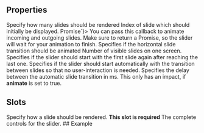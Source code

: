 
<Meta
  title="Slider"
  subtitle="Displays elements as a slide-show"
/>

## Properties

<PropsTable>
  <PropsTableRow value="slideCount" type="number" required>
    Specify how many slides should be rendered
  </PropsTableRow>
 <PropsTableRow value="initialSlideIndex" type="number" default="0">
    Index of slide which should initially be displayed.
  </PropsTableRow>
  <PropsTableRow value="onSlideAnimation" type={`(type: "animateIn" | "animateOut", params: SliderControlParams) => Promise<void>`}>
    You can pass this callback to animate incoming and outgoing slides. Make sure to return a Promise, so the slider will wait for your animation to finish.
  </PropsTableRow>
 <PropsTableRow value="animateSlideTransition" type="boolean" default="false" >
   Specifies if the horizontal slide transition should be animated
  </PropsTableRow>
 <PropsTableRow value="visibleElements" type="number" default="1">
    Number of visible slides on one screen. 
  </PropsTableRow>
 <PropsTableRow value="infinite" type="boolean" default="false" >
   Specifies if the slider should start with the first slide again after reaching the last one.
  </PropsTableRow>
 <PropsTableRow value="animate" type="boolean" default="false" >
   Specifies if the slider should start automatically with the transition between slides so that no user-interaction is needed.
  </PropsTableRow>
  <PropsTableRow value="animationDelay" type="number" default="10000" >
    Specifies the delay between the automatic slide transition in ms.
    This only has an impact, if <strong>animate</strong> is set to true.
  </PropsTableRow>
</PropsTable>

## Slots

<SlotsTable>
  <SlotsTableRow value="slide" prop="{ index: number; params: SliderControlParams}">
    Specify how a slide should be rendered.
    <strong class="block">This slot is required</strong>
  </SlotsTableRow>
  <SlotsTableRow value="controls" prop="SliderControlParams">
    The complete controls for the slider.
  </SlotsTableRow>
</SlotsTable>
## Example

<ExampleLoader example="Slider.tsx" />